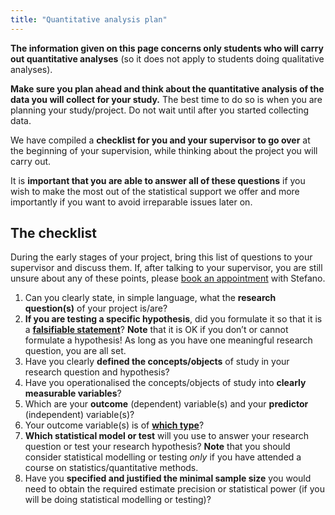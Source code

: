 ```yaml
---
title: "Quantitative analysis plan"
---
```


**The information given on this page concerns only students who will carry out quantitative analyses** (so it does not apply to students doing qualitative analyses).

**Make sure you plan ahead and think about the quantitative analysis of the data you will collect for your study.**
The best time to do so is when you are planning your study/project. Do not wait until after you started collecting data.

We have compiled a **checklist for you and your supervisor to go over** at the beginning of your supervision, while thinking about the project you will carry out.

It is **important that you are able to answer all of these questions** if you wish to make the most out of the statistical support we offer and more importantly if you want to avoid irreparable issues later on.

## The checklist

During the early stages of your project, bring this list of questions to your supervisor and discuss them.
If, after talking to your supervisor, you are still unsure about any of these points, please [book an appointment](https://uoelel.github.io/support/) with Stefano.

1. Can you clearly state, in simple language, what the **research question(s)** of your project is/are?
1. **If you are testing a specific hypothesis**, did you formulate it so that it is a [**falsifiable statement**](falsifiable.qmd)? **Note** that it is OK if you don't or cannot formulate a hypothesis! As long as you have one meaningful research question, you are all set.
1. Have you clearly **defined the concepts/objects** of study in your research question and hypothesis?
1. Have you operationalised the concepts/objects of study into **clearly measurable variables**?
1. Which are your **outcome** (dependent) variable(s) and your **predictor** (independent) variable(s)?
1. Your outcome variable(s) is of [**which type**](variable-types.qmd)?
1. **Which statistical model or test** will you use to answer your research question or test your research hypothesis? **Note** that you should consider statistical modelling or testing *only* if you have attended a course on statistics/quantitative methods.
1. Have you **specified and justified the minimal sample size** you would need to obtain the required estimate precision or statistical power (if you will be doing statistical modelling or testing)?

